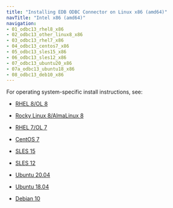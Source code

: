 ```yaml
---
title: "Installing EDB ODBC Connector on Linux x86 (amd64)"
navTitle: "Intel x86 (amd64)"
navigation:
- 01_odbc13_rhel8_x86
- 02_odbc13_other_linux8_x86
- 03_odbc13_rhel7_x86
- 04_odbc13_centos7_x86
- 05_odbc13_sles15_x86
- 06_odbc13_sles12_x86
- 07_odbc13_ubuntu20_x86
- 07a_odbc13_ubuntu18_x86
- 08_odbc13_deb10_x86
---
```


For operating system-specific install instructions, see:

  - [RHEL 8/OL 8](odbc13_rhel8_x86)

  - [Rocky Linux 8/AlmaLinux 8](odbc13_other_linux8_x86)
  - [RHEL 7/OL 7](odbc13_rhel7_x86)
  - [CentOS 7](odbc13_centos7_x86)
  - [SLES 15](odbc13_sles15_x86)
  - [SLES 12](odbc13_sles12_x86)
  - [Ubuntu 20.04](odbc13_ubuntu20_x86)
  - [Ubuntu 18.04](odbc13_ubuntu18_x86)
  - [Debian 10](odbc13_deb10_x86)

